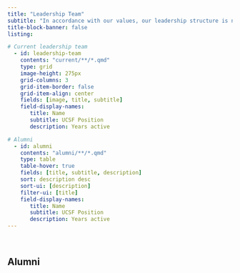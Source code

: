 ```yaml
---
title: "Leadership Team"
subtitle: "In accordance with our values, our leadership structure is non-hierarchical. This means that any member is open to join our leadership team and help with organizing events and direct actions." 
title-block-banner: false
listing:

# Current leadership team 
  - id: leadership-team
    contents: "current/**/*.qmd"
    type: grid
    image-height: 275px
    grid-columns: 3
    grid-item-border: false
    grid-item-align: center
    fields: [image, title, subtitle]
    field-display-names:
       title: Name
       subtitle: UCSF Position
       description: Years active 

# Alumni 
  - id: alumni
    contents: "alumni/**/*.qmd"
    type: table
    table-hover: true
    fields: [title, subtitle, description]
    sort: description desc
    sort-ui: [description]
    filter-ui: [title]
    field-display-names:
       title: Name
       subtitle: UCSF Position
       description: Years active
---
```

::: {#leadership-team}
:::

<br>

## Alumni

::: {#alumni}
:::

